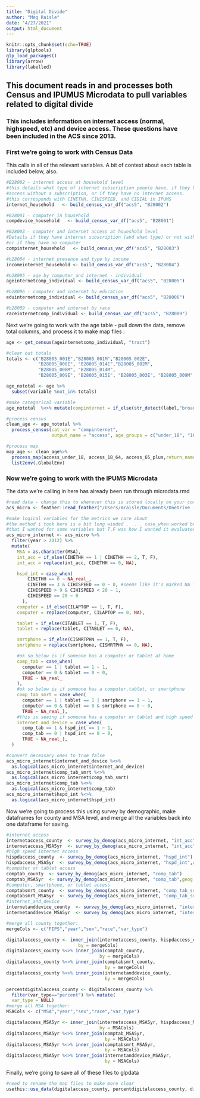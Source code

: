 ```yaml
---
title: "Digital Divide"
author: "Meg Raisle"
date: "4/27/2021"
output: html_document
---
```


```r
knitr::opts_chunk$set(echo=TRUE)
library(glptools)
glp_load_packages()
library(arrow)
library(labelled)
```

## This document reads in and processes both Census and IPUMUS Microdata to pull variables related to digital divide
### This includes information on internet access (normal, highspeed, etc) and device access. These questions have been included in the ACS since 2013.

### First we're going to work with Census Data 
This calls in all of the relevant variables. A bit of context about each table is included below, also. 
```r
#B28002 - internet access at household level
#this details what type of internet subscription people have, if they have internet
#access without a subscription, or if they have no internet access.
#this corresponds with CINETHH, CIHISPEED, and CIDIAL in IPUMS
internet_household   <- build_census_var_df("acs5", "B28002")

#B28001 - computer in household
compdevice_household   <- build_census_var_df("acs5", "B28001")

#B28003 - computer and internet access at houeshold level
#Details if they have internet subscription (and what type) or not with a computer
#or if they have no computer
compinternet_household   <- build_census_var_df("acs5", "B28003")

#b28004 - internet presence and type by income
incomeinternet_household <- build_census_var_df("acs5", "B28004")

#b28005 - age by computer and internet - individual
ageinternetcomp_individual <- build_census_var_df("acs5", "B28005")

#b28006 - computer and internet by education
eduinternetcomp_individual <- build_census_var_df("acs5", "B28006")

#b28009 - computer and internet by race
raceinternetcomp_individual <- build_census_var_df("acs5", "B28009")
```

Next we're going to work with the age table - pull down the data, remove total columns, and process it to make map files :

```r

age <- get_census(ageinternetcomp_individual, "tract")

#clear out totals
totals <- c("B28005_001E","B28005_001M","B28005_002E",
            "B28005_008E", "B28005_014E","B28005_002M",
            "B28005_008M", "B28005_014M",
            "B28005_009E", "B28005_015E", "B28005_003E", "B28005_009M", "B28005_015M", "B28005_003M")

age_nototal <- age %>%
  subset(variable %not_in% totals)

#make categorical variable
age_nototal  %<>% mutate(compinternet = if_else(str_detect(label,"broadband Internet subscription"), T, F))

#process census
clean_age <- age_nototal %>%
  process_census(cat_var = "compinternet",
                 output_name = "access", age_groups = c("under_18", "18_64", "65_plus"))

#process map
map_age <- clean_age%>%
  process_map(access_under_18, access_18_64, access_65_plus,return_name = "access_by_age") %>%
  list2env(.GlobalEnv)
```

### Now we're going to work with the IPUMS Microdata
The data we're calling in here has already been run through microdata.rmd
```r

#read data - change this to wherever this is stored locally on your computer
acs_micro <- feather::read_feather("/Users/mraisle/Documents/OneDrive - University of North Carolina at Chapel Hill/glpdata/data-raw/microdata/acs_micro_repwts.feather")

#make logical variables for the metrics we care about
#the method i took here is a bit long winded .  . . case_when worked best to get the binary
#that I wanted for some variables but T,F was how I wanted it evaluated for survey_by_demog, hence this approach
acs_micro_internet <- acs_micro %>%
  filter(year > 2012) %>%
  mutate(
    MSA = as.character(MSA),
    int_acc = if_else(CINETHH == 1 | CINETHH == 2, T, F),
    int_acc = replace(int_acc, CINETHH == 0, NA),

    hspd_int = case_when(
        CINETHH == 0 ~ NA_real_,
        CINETHH == 3 & CIHISPEED == 0 ~ 0, #seems like it's marked NA if the household doesn't have internet access. We want it to be no High Speed access
        CIHISPEED > 9 & CIHISPEED < 20 ~ 1,
        CIHISPEED == 20 ~ 0
      ),
    computer = if_else(CILAPTOP == 1, T, F),
    computer = replace(computer, CILAPTOP == 0, NA),

    tablet = if_else(CITABLET == 1, T, F),
    tablet = replace(tablet, CITABLET == 0, NA),

    smrtphone = if_else(CISMRTPHN == 1, T, F),
    smrtphone = replace(smrtphone, CISMRTPHN == 0, NA),

    #ok so below is if someone has a computer or tablet at home
    comp_tab = case_when(
      computer == 1 | tablet == 1 ~ 1,
      computer == 0 & tablet == 0 ~ 0,
      TRUE ~ NA_real_
    ),
    #ok so below is if someone has a computer,tablet, or smartphone
    comp_tab_smrt = case_when(
      computer == 1 | tablet == 1 | smrtphone == 1 ~ 1,
      computer == 0 & tablet == 0 & smrtphone == 0 ~ 0,
      TRUE ~ NA_real_),
    #this is seeing if someone has a computer or tablet and high speed internet
    internet_and_device = case_when(
      comp_tab == 1 & hspd_int == 1 ~ 1,
      comp_tab == 0 | hspd_int == 0 ~ 0,
      TRUE ~ NA_real_),
  )

#convert necessary ones to true false
acs_micro_internet$internet_and_device %<>%
  as.logical(acs_micro_internet$internet_and_device)
acs_micro_internet$comp_tab_smrt %<>%
  as.logical(acs_micro_internet$comp_tab_smrt)
acs_micro_internet$comp_tab %<>%
  as.logical(acs_micro_internet$comp_tab)
acs_micro_internet$hspd_int %<>%
  as.logical(acs_micro_internet$hspd_int)

```

Now we're going to process this using survey by demographic, make dataframes for county and MSA level, and merge all the variables back into one dataframe for saving. 

```r

#internet access
internetaccess_county  <- survey_by_demog(acs_micro_internet, "int_acc")
internetaccess_MSA5yr  <- survey_by_demog(acs_micro_internet, "int_acc",geog = "MSA")
#high speed internet access
hispdaccess_county  <- survey_by_demog(acs_micro_internet, "hspd_int")
hispdaccess_MSA5yr  <- survey_by_demog(acs_micro_internet, "hspd_int",geog = "MSA")
#computer or tablet access
comptab_county  <- survey_by_demog(acs_micro_internet, "comp_tab")
comptab_MSA5yr  <- survey_by_demog(acs_micro_internet, "comp_tab",geog = "MSA")
#computer, smartphone, or tablet access
comptabsmrt_county  <- survey_by_demog(acs_micro_internet, "comp_tab_smrt")
comptabsmrt_MSA5yr  <- survey_by_demog(acs_micro_internet, "comp_tab_smrt",geog = "MSA")
#internet_and_device
internetanddevice_county  <- survey_by_demog(acs_micro_internet, "internet_and_device")
internetanddevice_MSA5yr  <- survey_by_demog(acs_micro_internet, "internet_and_device", geog = "MSA")

#merge all county together:
mergeCols <- c("FIPS","year","sex","race","var_type")

digitalaccess_county <- inner_join(internetaccess_county, hispdaccess_county,
                           by = mergeCols)
digitalaccess_county %<>% inner_join(comptab_county,
                                   by = mergeCols)
digitalaccess_county %<>% inner_join(comptabsmrt_county,
                                     by = mergeCols)
digitalaccess_county %<>% inner_join(internetanddevice_county,
                                     by = mergeCols)

percentdigitalaccess_county <- digitalaccess_county %>% 
  filter(var_type=="percent") %>% mutate(
  var_type = NULL)
#merge all MSA together:
MSACols <- c("MSA","year","sex","race","var_type")

digitalaccess_MSA5yr <- inner_join(internetaccess_MSA5yr, hispdaccess_MSA5yr,
                                   by = MSACols)
digitalaccess_MSA5yr %<>% inner_join(comptab_MSA5yr,
                                     by = MSACols)
digitalaccess_MSA5yr %<>% inner_join(comptabsmrt_MSA5yr,
                                     by = MSACols)
digitalaccess_MSA5yr %<>% inner_join(internetanddevice_MSA5yr,
                                     by = MSACols)

```

Finally, we're going to save all of these files to glpdata

``` r
#need to rename the map files to make more clear
usethis::use_data(digitalaccess_county, percentdigitalaccess_county, digitalaccess_MSA5yr, access_by_age_muw, access_by_age_nh, access_by_age_tract, overwrite = TRUE)

```

